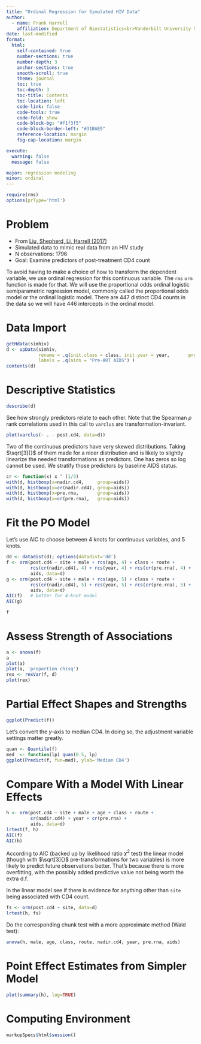 ```yaml
--- 
title: "Ordinal Regression for Simulated HIV Data"
author:
  - name: Frank Harrell
    affiliation: Department of Biostatistics<br>Vanderbilt University School of Medicine<br>MSCI Biostatistics II
date: last-modified
format:
  html:
    self-contained: true
    number-sections: true
    number-depth: 3
    anchor-sections: true
    smooth-scroll: true
    theme: journal
    toc: true
    toc-depth: 3
    toc-title: Contents
    toc-location: left
    code-link: false
    code-tools: true
    code-fold: show
    code-block-bg: "#f1f3f5"
    code-block-border-left: "#31BAE9"
    reference-location: margin
    fig-cap-location: margin

execute:
  warning: false
  message: false

major: regression modeling
minor: ordinal
---
```


```r
require(rms)
options(prType='html')
```

# Problem

* From [Liu, Shepherd, Li, Harrell (2017)](https://biostat.app.vumc.org/wiki/Main/ArchivedAnalyses)
* Simulated data to mimic real data from an HIV study
* N observations: 1796
* Goal: Examine predictors of post-treatment CD4 count

To avoid having to make a choice of how to transform the dependent variable, we use ordinal regression for this continuous variable.  The `rms` `orm` function is made for that.  We will use the proportional odds ordinal logistic semiparametric regression model, commonly called the proportional odds model or the ordinal logistic model.  There are 447 distinct CD4 counts in the data so we will have 446 intercepts in the ordinal model.

# Data Import

```r
getHdata(simhiv)
d <- upData(simhiv,
            rename = .q(init.class = class, init.year = year,       preARTAIDS.clinical = aids),
            labels = .q(aids = "Pre-ART AIDS") )
contents(d)
```

# Descriptive Statistics


```r
describe(d)
```

See how strongly predictors relate to each other.  Note that the Spearman $\rho$ rank correlations used in this call to `varclus` are transformation-invariant.

```r
plot(varclus(~ . - post.cd4, data=d))
```

Two of the continuous predictors have very skewed distributions.  Taking $\sqrt[3]{}$ of them made for a nicer distribution and is likely to slightly linearize the needed transformations as predictors.  One has zeros so log cannot be used.  We stratify those predictors by baseline AIDS status.

```r
cr <- function(x) x ^ (1/3)
with(d, histboxp(x=nadir.cd4,     group=aids))
with(d, histboxp(x=cr(nadir.cd4), group=aids))
with(d, histboxp(x=pre.rna,       group=aids))
with(d, histboxp(x=cr(pre.rna),   group=aids))
```

# Fit the PO Model

Let's use AIC to choose between 4 knots for continuous variables, and 5 knots.
```r
dd <- datadist(d); options(datadist='dd')
f <- orm(post.cd4 ~ site + male + rcs(age, 4) + class + route +
         rcs(cr(nadir.cd4), 4) + rcs(year, 4) + rcs(cr(pre.rna), 4) +
         aids, data=d)
g <- orm(post.cd4 ~ site + male + rcs(age, 5) + class + route +
         rcs(cr(nadir.cd4), 5) + rcs(year, 5) + rcs(cr(pre.rna), 5) +
         aids, data=d)
AIC(f)   # better for 4-knot model
AIC(g)
```

```r
f
```

# Assess Strength of Associations

```r
a <- anova(f)
a
plot(a)
plot(a, 'proportion chisq')
rex <- rexVar(f, d)
plot(rex)
```

# Partial Effect Shapes and Strengths

```r
ggplot(Predict(f))
```

Let's convert the $y$-axis to median CD4.  In doing so, the adjustment variable settings matter greatly.

```r
quan <- Quantile(f)
med  <- function(lp) quan(0.5, lp)
ggplot(Predict(f, fun=med), ylab='Median CD4')
```

# Compare With a Model With Linear Effects

```r
h <- orm(post.cd4 ~ site + male + age + class + route +
         cr(nadir.cd4) + year + cr(pre.rna) +
         aids, data=d)
lrtest(f, h)
AIC(f)
AIC(h)
```

According to AIC (backed up by likelihood ratio $\chi^2$ test) the linear model (though with $\sqrt[3]{}$ pre-transformations for two variables) is more likely to predict future observations better.  That's because there is more overfitting, with the possibly added predictive value not being worth the extra d.f.

In the linear model see if there is evidence for anything other than `site` being associated with CD4 count.

```r
fs <- orm(post.cd4 ~ site, data=d)
lrtest(h, fs)
```

Do the corresponding chunk test with a more approximate method (Wald test):

```r
anova(h, male, age, class, route, nadir.cd4, year, pre.rna, aids)
```

# Point Effect Estimates from Simpler Model

```r
plot(summary(h), log=TRUE)
```

# Computing Environment

```r
markupSpecs$html$session()
```
